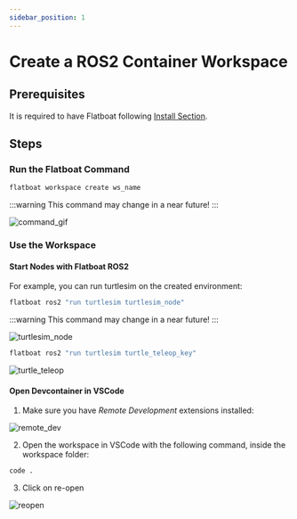 ```yaml
---
sidebar_position: 1
---
```


# Create a ROS2 Container Workspace

## Prerequisites

It is required to have Flatboat following [Install Section](../../02-install.mdx).

## Steps

### Run the Flatboat Command

```bash
flatboat workspace create ws_name
```

:::warning
This command may change in a near future!
:::

![command_gif](./ws_creation.gif)

### Use the Workspace

#### Start Nodes with Flatboat ROS2

For example, you can run turtlesim on the created environment:

```bash
flatboat ros2 "run turtlesim turtlesim_node"
```

:::warning
This command may change in a near future!
:::

![turtlesim_node](./turtlesim_node.gif)

```bash
flatboat ros2 "run turtlesim turtle_teleop_key"
```

![turtle_teleop](./turtle_teleop.gif)

#### Open Devcontainer in VSCode

1. Make sure you have *Remote Development* extensions installed:

![remote_dev](./remote.png)

2. Open the workspace in VSCode with the following command, inside the workspace folder:

```bash
code .
```

3. Click on re-open

![reopen](./reopen.png)
